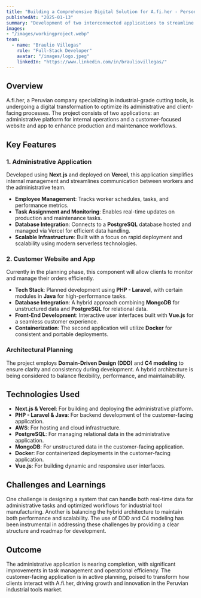 ```yaml
---
title: "Building a Comprehensive Digital Solution for A.fi.her - Personal Project"
publishedAt: "2025-01-13"
summary: "Development of two interconnected applications to streamline industrial-grade tool manufacturing and maintenance processes in Peru, leveraging modern web technologies and hybrid architecture."
images:
- "/images/workingproject.webp"
team:
  - name: "Braulio Villegas"
    role: "Full-Stack Developer"
    avatar: "/images/logo.jpeg"
    linkedIn: "https://www.linkedin.com/in/brauliovillegas/"
---
```


## Overview

A.fi.her, a Peruvian company specializing in industrial-grade cutting tools, is undergoing a digital transformation to optimize its administrative and client-facing processes. The project consists of two applications: an administrative platform for internal operations and a customer-focused website and app to enhance production and maintenance workflows.

## Key Features

### 1. Administrative Application  
Developed using **Next.js** and deployed on **Vercel**, this application simplifies internal management and streamlines communication between workers and the administrative team.

- **Employee Management**: Tracks worker schedules, tasks, and performance metrics.
- **Task Assignment and Monitoring**: Enables real-time updates on production and maintenance tasks.
- **Database Integration**: Connects to a **PostgreSQL** database hosted and managed via Vercel for efficient data handling.
- **Scalable Infrastructure**: Built with a focus on rapid deployment and scalability using modern serverless technologies.

### 2. Customer Website and App  
Currently in the planning phase, this component will allow clients to monitor and manage their orders efficiently.

- **Tech Stack**: Planned development using **PHP - Laravel**, with certain modules in **Java** for high-performance tasks.
- **Database Integration**: A hybrid approach combining **MongoDB** for unstructured data and **PostgreSQL** for relational data.
- **Front-End Development**: Interactive user interfaces built with **Vue.js** for a seamless customer experience.
- **Containerization**: The second application will utilize **Docker** for consistent and portable deployments.

### Architectural Planning  
The project employs **Domain-Driven Design (DDD)** and **C4 modeling** to ensure clarity and consistency during development. A hybrid architecture is being considered to balance flexibility, performance, and maintainability.

## Technologies Used

- **Next.js & Vercel**: For building and deploying the administrative platform.
- **PHP - Laravel & Java**: For backend development of the customer-facing application.
- **AWS**: For hosting and cloud infrastructure.
- **PostgreSQL**: For managing relational data in the administrative application.
- **MongoDB**: For unstructured data in the customer-facing application.
- **Docker**: For containerized deployments in the customer-facing application.
- **Vue.js**: For building dynamic and responsive user interfaces.

## Challenges and Learnings

One challenge is designing a system that can handle both real-time data for administrative tasks and optimized workflows for industrial tool manufacturing. Another is balancing the hybrid architecture to maintain both performance and scalability. The use of DDD and C4 modeling has been instrumental in addressing these challenges by providing a clear structure and roadmap for development.

## Outcome

The administrative application is nearing completion, with significant improvements in task management and operational efficiency. The customer-facing application is in active planning, poised to transform how clients interact with A.fi.her, driving growth and innovation in the Peruvian industrial tools market.
